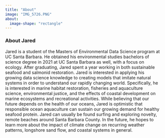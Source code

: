 ```yaml
---
title: "About"
image: "IMG_5726.PNG"
about:
  image-shape: "rectangle"
---
```


### About Jared 

Jared is a student of the Masters of Environmental Data Science program at UC Santa Barbara. He obtained his environmental studies bachelors of science degree in 2021 at UC Santa Barbara as well, with a focus on ecology. After graduating, Jared spent a year working in both sustainable seafood and salmonid restoration. Jared is interested in applying his growing data science knowledge to creating models that imitate natural systems in order to understand our rapidly changing world. Specifically, he is interested in marine habitat restoration, fisheries and aquaculture science, environmental justice, and the effects of coastal development on marine ecosystems and recreational activities. While believing that our future depends on the health of our oceans, Jared is optimistic that responsible ocean aquaculture can sustain our growing demand for healthy seafood protein. Jared can usually be found surfing and exploring novelty, remote beaches around Santa Barbara County. In the future, he hopes to learn more about the impact of climate change on recurring weather patterns, longshore sand flow, and coastal systems in general.
